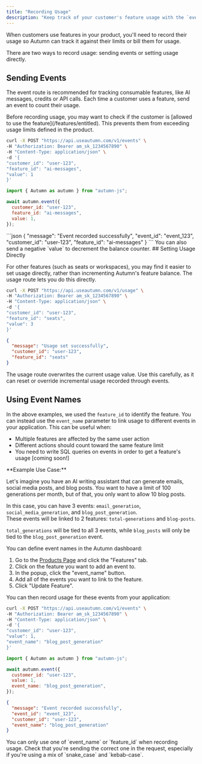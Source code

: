 ```yaml
---
title: "Recording Usage"
description: "Keep track of your customer's feature usage with the `event` route"
---
```


When customers use features in your product, you'll need to record their usage so Autumn can track it against their limits or bill them for usage.

There are two ways to record usage: sending events or setting usage directly.

## Sending Events

The event route is recommended for tracking consumable features, like AI messages, credits or API calls. Each time a customer uses a feature, send an event to count their usage.

<Tip>
  Before recording usage, you may want to check if the customer is [allowed to
  use the feature](/features/entitled). This prevents them from exceeding usage
  limits defined in the product.
</Tip>

<CodeGroup>

```bash cURL
curl -X POST "https://api.useautumn.com/v1/events" \
-H "Authorization: Bearer am_sk_1234567890" \
-H "Content-Type: application/json" \
-d '{
"customer_id": "user-123",
"feature_id": "ai-messages",
"value": 1
}'
```

```javascript Typescript
import { Autumn as autumn } from "autumn-js";

await autumn.event({
  customer_id: "user-123",
  feature_id: "ai-messages",
  value: 1,
});
```

</CodeGroup>
```json
{
"message": "Event recorded successfully",
"event_id": "event_123",
"customer_id": "user-123",
"feature_id": "ai-messages"
}
```
<Tip>
You can also send a negative `value` to decrement the balance counter.
</Tip>
## Setting Usage Directly

For other features (such as seats or workspaces), you may find it easier to set usage directly, rather than incrementing Autumn's feature balance. The usage route lets you do this directly.

<CodeGroup>

```bash cURL {1}
curl -X POST "https://api.useautumn.com/v1/usage" \
-H "Authorization: Bearer am_sk_1234567890" \
-H "Content-Type: application/json" \
-d '{
"customer_id": "user-123",
"feature_id": "seats",
"value": 3
}'
```

</CodeGroup>

```json
{
  "message": "Usage set successfully",
  "customer_id": "user-123",
  "feature_id": "seats"
}
```

<Warning>
  The usage route overwrites the current usage value. Use this carefully, as it
  can reset or override incremental usage recorded through events.
</Warning>

## Using Event Names

In the above examples, we used the `feature_id` to identify the feature. You can instead use the `event_name` parameter to link usage to different events in your application. This can be useful when:

- Multiple features are affected by the same user action
- Different actions should count toward the same feature limit
- You need to write SQL queries on events in order to get a feature's usage [coming soon!]

<Info>
**Example Use Case:**

Let's imagine you have an AI writing assistant that can generate emails, social media posts, and blog posts. You want to have a limit of 100 generations per month, but of that, you only want to allow 10 blog posts.

In this case, you can have 3 events: `email_generation`, `social_media_generation`, and `blog_post_generation`. <br />
These events will be linked to 2 features: `total-generations` and `blog-posts`.

`total_generations` will be tied to all 3 events, while `blog_posts` will only be tied to the `blog_post_generation` event.

</Info>

You can define event names in the Autumn dashboard:

1. Go to the [Products Page](https://app.useautumn.com/products) and click the "Features" tab.
2. Click on the feature you want to add an event to.
3. In the popup, click the "event_name" button.
4. Add all of the events you want to link to the feature.
5. Click "Update Feature".

You can then record usage for these events from your application:

<CodeGroup>

```bash cURL {8}
curl -X POST "https://api.useautumn.com/v1/events" \
-H "Authorization: Bearer am_sk_1234567890" \
-H "Content-Type: application/json" \
-d '{
"customer_id": "user-123",
"value": 1,
"event_name": "blog_post_generation"
}'
```

```javascript Typescript {10}
import { Autumn as autumn } from "autumn-js";

await autumn.event({
  customer_id: "user-123",
  value: 1,
  event_name: "blog_post_generation",
});
```

</CodeGroup>

```json
{
  "message": "Event recorded successfully",
  "event_id": "event_123",
  "customer_id": "user-123",
  "event_name": "blog_post_generation"
}
```

<Warning>
  You can only use one of `event_name` or `feature_id` when recording usage.
  Check that you're sending the correct one in the request, especially if you're
  using a mix of `snake_case` and `kebab-case`.
</Warning>
